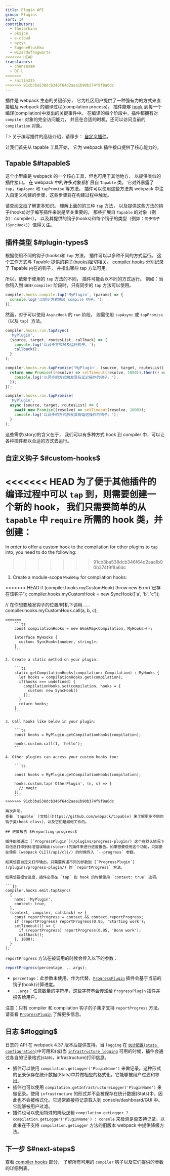 ```yaml
---
title: Plugin API
group: Plugins
sort: 14
contributors:
  - thelarkinn
  - pksjce
  - e-cloud
  - byzyk
  - EugeneHlushko
  - wizardofhogwarts
<<<<<<< HEAD
translators:
  - chenzesam
  - QC-L
=======
  - snitin315
>>>>>>> 91cb3ba538dcb346f64d2aaa1b90b374f9f8a6dc
---
```


插件是 webpack 生态的关键部分，
它为社区用户提供了一种强有力的方式来直接触及 webpack 的编译过程(compilation process)。
插件能够 [hook](/api/compiler-hooks/#hooks) 到每一个编译(compilation)中发出的关键事件中。
在编译的每个阶段中，插件都拥有对 `compiler` 对象的完全访问能力，
并且在合适的时机，还可以访问当前的 `compilation` 对象。

T> 关于编写插件的高级介绍，请移步：
[自定义插件](/contribute/writing-a-plugin)。

让我们首先从 tapable 工具开始，
它为 webpack 插件接口提供了核心能力的。

## Tapable $#tapable$

这个小型库是 webpack 的一个核心工具，但也可用于其他地方，
以提供类似的插件接口。
在 webpack 中的许多对象都扩展自 `Tapable` 类。
它对外暴露了 `tap`，`tapAsync` 和 `tapPromise` 等方法，
插件可以使用这些方法向 webpack 中注入自定义构建的步骤，这些步骤将在构建过程中触发。

请查阅[文档](https://github.com/webpack/tapable)了解更多知识。
理解上面的的三种 `tap` 方法，
以及提供这些方法的钩子(hooks)对于编写插件来说是至关重要的。
那些扩展自 `Tapable` 的对象（例如：compiler），
以及其提供的钩子(hooks)和每个钩子的类型（例如：`同步钩子(SyncHook)`）值得关注。

## 插件类型 $#plugin-types$

根据使用不同的钩子(hooks)和 `tap` 方法，
插件可以以多种不同的方式运行。
这个工作方式与 Tapable 提供的[钩子(hooks)](https://github.com/webpack/tapable#tapable)密切相关。
[compiler hooks](/api/compiler-hooks/#hooks) 分别记录了 Tapable 内在的钩子，
并指出哪些 tap 方法可用。

所以，依赖于使用的 `tap` 方法的不同，
插件可能会以不同的方式运行。
例如：当你钩入到 `编译(compile)` 阶段时，只有同步的 `tap` 方法可以使用。

``` js
compiler.hooks.compile.tap('MyPlugin', (params) => {
  console.log('以同步方式触及 compile 钩子。');
});
```

然而，对于可以使用 `AsyncHook` 的 `run` 阶段，
则需使用 `tapAsync` 或 `tapPromise`（以及 `tap`）方法。

```js
compiler.hooks.run.tapAsync(
  'MyPlugin',
  (source, target, routesList, callback) => {
    console.log('以异步方式触及运行钩子。');
    callback();
  }
);

compiler.hooks.run.tapPromise('MyPlugin', (source, target, routesList) => {
  return new Promise((resolve) => setTimeout(resolve, 1000)).then(() => {
    console.log('以异步的方式触发具有延迟操作的钩子。');
  });
});

compiler.hooks.run.tapPromise(
  'MyPlugin',
  async (source, target, routesList) => {
    await new Promise((resolve) => setTimeout(resolve, 1000));
    console.log('以异步的方式触发具有延迟操作的钩子。');
  }
);
```

这些需求(story)的含义在于，
我们可以有多种方式 hook 到 compiler 中，可以让各种插件都以合适的方式去运行。

## 自定义钩子 $#custom-hooks$

<<<<<<< HEAD
为了便于其他插件的编译过程中可以 `tap` 到，则需要创建一个新的 hook，
我们只需要简单的从 `tapable` 中 `require` 所需的 hook 类，并创建：
=======
In order to offer a custom hook to the compilation for other plugins to `tap` into,
you need to do the following:
>>>>>>> 91cb3ba538dcb346f64d2aaa1b90b374f9f8a6dc

1. Create a module-scope `WeakMap` for compilation hooks:

<<<<<<< HEAD
if (compiler.hooks.myCustomHook) throw new Error('已存在该钩子');
compiler.hooks.myCustomHook = new SyncHook(['a', 'b', 'c']);

// 在你想要触发钩子的位置/时机下调用……
compiler.hooks.myCustomHook.call(a, b, c);
```
=======
    ```ts
    const compilationHooks = new WeakMap<Compilation, MyHooks>();

    interface MyHooks {
      custom: SyncHook<[number, string]>;
    }
    ```

2. Create a static method on your plugin:

    ```ts
    static getCompilationHooks(compilation: Compilation) : MyHooks {
      let hooks = compilationHooks.get(compilation);
      if(hooks === undefined) {
        compilationHooks.set(compilation, hooks = {
          custom: new SyncHook()
        });
      }
      return hooks;
    }
    ```

3. Call hooks like below in your plugin:

    ```ts
    const hooks = MyPlugin.getCompilationHooks(compilation);

    hooks.custom.call(1, 'hello');
    ```

4. Other plugins can access your custom hooks too:

    ```ts

    const hooks = MyPlugin.getCompilationHooks(compilation);

    hooks.custom.tap('OtherPlugin', (n, s) => {
      // magic
    });
    ```
>>>>>>> 91cb3ba538dcb346f64d2aaa1b90b374f9f8a6dc

再次声明，
查看 `tapable` [文档](https://github.com/webpack/tapable) 来了解更多不同的钩子类(hook class)，以及它们是如何工作的。

## 进度报告 $#reporting-progress$

插件能够通过 [`ProgressPlugin`](/plugins/progress-plugin/) 这个在默认情况下将信息打印到标准错误输出(stderr)的插件来进行进度报告。如果想要使用这个功能，只需要在使用 [webpack CLI](/api/cli/) 的时候传入 `--progress` 参数。

如果想要自定义打印输出，只需要传递不同的参数到 [`ProgressPlugin`](/plugins/progress-plugin/) 的 `reportProgress` 方法。

如果想要报告进度，插件必须在 `tap` 到 hook 的时候使用 `context: true` 选项。

```js
compiler.hooks.emit.tapAsync(
  {
    name: 'MyPlugin',
    context: true,
  },
  (context, compiler, callback) => {
    const reportProgress = context && context.reportProgress;
    if (reportProgress) reportProgress(0.95, 'Starting work');
    setTimeout(() => {
      if (reportProgress) reportProgress(0.95, 'Done work');
      callback();
    }, 1000);
  }
);
```

`reportProgress` 方法在被调用的时候会传入以下的参数：

```js
reportProgress(percentage, ...args);
```

- `percentage`：此参数未使用。作为代替，[`ProgressPlugin`](/plugins/progress-plugin/) 插件会基于当前的钩子(hook)计算进度。
- `...args`：任意数量的字符串，这些字符串会传递给 `ProgressPlugin` 插件并报告给用户。

注意：只有 compiler 和 compilation 钩子的子集才支持 `reportProgress` 方法。请查看 [`ProgressPlugin`](/plugins/progress-plugin/#supported-hooks) 了解更多信息。

## 日志 $#logging$

日志的 API 在 webpack 4.37 版本后提供支持。当 `logging` 在 [`统计配置(stats configuration)`](/configuration/stats/#statslogging)中可用和(或)当 [`infrastructure logging`](/configuration/other-options/#infrastructurelogging) 可用的时候，插件会通过各自的记录格式(stats，infrastructure)打印信息。

- 插件可以使用 `compilation.getLogger('PluginName')` 来做记录。这种形式的记录保存在统计数据(Stats)中并做相应的格式化。它能够被用户过滤和导出。
- 插件也可以使用 `compilation.getInfrastructureLogger('PluginName')` 来做记录。使用 `infrastructure` 的形式并不会被保存在统计数据(Stats)中，因此也不会被格式化。它通常直接将记录载入到 console/dashboard/GUI 中。它能够被用户过滤。
- 插件也可以使用特殊的降级逻辑 `compilation.getLogger ? compilation.getLogger('PluginName') : console` 来检测是否支持记录，以此来在不支持 `compilation.getLogger` 方法的旧版本 webpack 中提供降级方法。

## 下一步 $#next-steps$

查看 [compiler hooks](/api/compiler-hooks/) 部分，
了解所有可用的 `compiler` 钩子以及它们提供的参数的详细列表。
